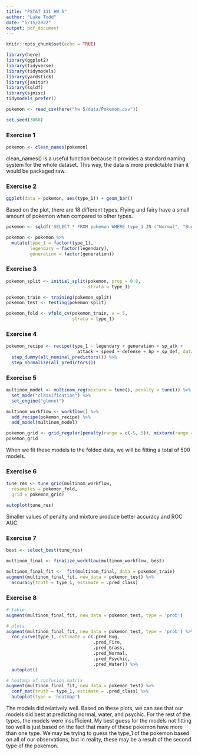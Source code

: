 ```yaml
---
title: "PSTAT 131 HW 5"
author: "Luke Todd"
date: "5/15/2022"
output: pdf_document
---
```


```r

knitr::opts_chunk$set(echo = TRUE)

library(here)
library(ggplot2)
library(tidyverse)
library(tidymodels)
library(yardstick)
library(janitor)
library(sqldf)
library(sjmisc)
tidymodels_prefer()

pokemon <- read_csv(here("hw 5/data/Pokemon.csv"))

set.seed(3068)

```

### Exercise 1
```r

pokemon <- clean_names(pokemon)

```
clean_names() is a useful function because it provides a standard naming system for the whole dataset. This way, the data is more predictable than it would be packaged raw.

### Exercise 2
```r

ggplot(data = pokemon, aes(type_1)) + geom_bar()

```
Based on the plot, there are 18 different types. Flying and fairy have a small amount of pokemon when compared to other types.

```r

pokemon <- sqldf('SELECT * FROM pokemon WHERE type_1 IN ("Normal", "Bug", "Grass", "Fire", "Water", "Psychic")')

pokemon <- pokemon %>% 
  mutate(type_1 = factor(type_1),
         legendary = factor(legendary),
         generation = factor(generation))

```

### Exercise 3
```r

pokemon_split <- initial_split(pokemon, prop = 0.8,
                               strata = type_1)

pokemon_train <- training(pokemon_split)
pokemon_test <- testing(pokemon_split)

pokemon_fold <- vfold_cv(pokemon_train, v = 5,
                         strata = type_1)

```

### Exercise 4
```r

pokemon_recipe <- recipe(type_1 ~ legendary + generation + sp_atk + 
                           attack + speed + defense + hp + sp_def, data = pokemon) %>%
  step_dummy(all_nominal_predictors()) %>% 
  step_normalize(all_predictors())

```

### Exercise 5
```r

multinom_model <- multinom_reg(mixture = tune(), penalty = tune()) %>%
  set_mode("classification") %>%
  set_engine("glmnet")

multinom_workflow <- workflow() %>%
  add_recipe(pokemon_recipe) %>%
  add_model(multinom_model)

pokemon_grid <- grid_regular(penalty(range = c(-5, 5)), mixture(range = c(0,1)), levels = 10)
pokemon_grid
```
When we fit these models to the folded data, we will be fitting a total of 500 models.

### Exercise 6
```r

tune_res <- tune_grid(multinom_workflow,
  resamples = pokemon_fold, 
  grid = pokemon_grid)

autoplot(tune_res)

```
Smaller values of penalty and mixture produce better accuracy and ROC AUC.

### Exercise 7
```r

best <- select_best(tune_res)

multinom_final <- finalize_workflow(multinom_workflow, best)

multinom_final_fit <-  fit(multinom_final, data = pokemon_train)
augment(multinom_final_fit, new_data = pokemon_test) %>%
  accuracy(truth = type_1, estimate = .pred_class)

```

### Exercise 8
```r

# table
augment(multinom_final_fit, new_data = pokemon_test, type = 'prob')

# plots
augment(multinom_final_fit, new_data = pokemon_test, type = 'prob') %>%
  roc_curve(type_1, estimate = c(.pred_Bug,
                                 .pred_Fire,
                                 .pred_Grass,
                                 .pred_Normal,
                                 .pred_Psychic,
                                 .pred_Water)) %>%
  autoplot()

# heatmap of confusion matrix
augment(multinom_final_fit, new_data = pokemon_test) %>%
  conf_mat(truth = type_1, estimate = .pred_class) %>%
  autoplot(type = 'heatmap')

```
The models did relatively well. Based on these plots, we can see that our models did best at predicting normal, water, and psychic. For the rest of the types, the models were insufficient. My best guess for the models not fitting too well is just based on the fact that many of these pokemon have more than one type. We may be trying to guess the type_1 of the pokemon based on all of our observations, but in reality, these may be a result of the second type of the pokemon.



